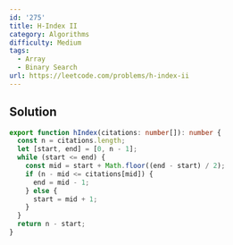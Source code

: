 ```yaml
---
id: '275'
title: H-Index II
category: Algorithms
difficulty: Medium
tags:
  - Array
  - Binary Search
url: https://leetcode.com/problems/h-index-ii
---
```


## Solution

```typescript filename="solution.ts" copy
export function hIndex(citations: number[]): number {
  const n = citations.length;
  let [start, end] = [0, n - 1];
  while (start <= end) {
    const mid = start + Math.floor((end - start) / 2);
    if (n - mid <= citations[mid]) {
      end = mid - 1;
    } else {
      start = mid + 1;
    }
  }
  return n - start;
}
```
